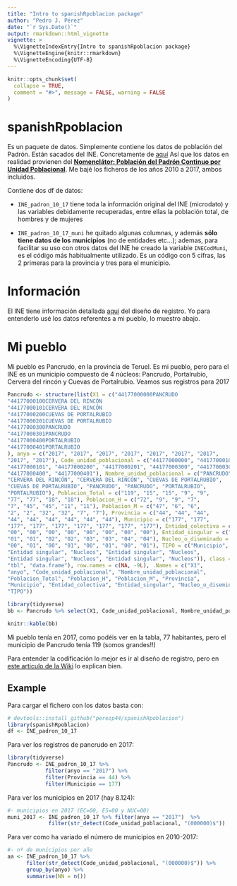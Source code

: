 ```yaml
---
title: "Intro to spanishRpoblacion package"
author: "Pedro J. Pérez"
date: "`r Sys.Date()`"
output: rmarkdown::html_vignette
vignette: >
  %\VignetteIndexEntry{Intro to spanishRpoblacion package}
  %\VignetteEngine{knitr::rmarkdown}
  %\VignetteEncoding{UTF-8}
---
```


```r
knitr::opts_chunk$set(
  collapse = TRUE,
  comment = "#>", message = FALSE, warning = FALSE
)
```
# spanishRpoblacion

Es un paquete de datos. Simplemente contiene los datos de población del Padrón. Están sacados del INE. Concretamente de [aquí](http://www.ine.es/nomen2/ficheros.do)
Así que los datos en realidad provienen del  **[Nomenclátor: Población del Padrón Continuo por Unidad Poblacional](http://www.ine.es/nomen2/index.do)**. Me bajé los ficheros de los años 2010 a 2017, ambos incluidos.


Contiene dos df de datos:

  - `INE_padron_10_17` tiene toda la información original del INE (microdato) y las variables debidamente recuperadas, entre ellas la población total, de hombres y de mujeres

  - `INE_padron_10_17_muni` he quitado algunas columnas, y además **sólo tiene datos de los municipios** (no de entidades etc...); ademas, para facilitar su uso con otros datos del INE he creado la variable `INECodMuni`, es el código más habitualmente utilizado. Es un código con 5 cifras, las 2 primeras para la provincia y tres para el municipio.




# Información

El INE tiene información detallada [aquí](http://www.ine.es/nomen2/Metodologia.do) del diseño de registro. Yo para entenderlo usé los datos referentes a mi pueblo, lo muestro abajo.


# Mi pueblo
Mi pueblo es Pancrudo, en la provincia de Teruel. Es mi pueblo, pero para el INE es un municipio compuesto de 4 núcleos: Pancrudo, Portalrubio, Cervera del rincón y Cuevas de Portalrubio. Veamos sus registros para 2017



```r
Pancrudo <- structure(list(X1 = c("44177000000PANCRUDO                                                                  119     72     47", 
"44177000100CERVERA DEL RINCÓN                                                         15      9      6", 
"44177000101CERVERA DEL RINCÓN                                                         15      9      6", 
"44177000200CUEVAS DE PORTALRUBIO                                                       9      7      2", 
"44177000201CUEVAS DE PORTALRUBIO                                                       9      7      2", 
"44177000300PANCRUDO                                                                   77     45     32", 
"44177000301PANCRUDO                                                                   77     45     32", 
"44177000400PORTALRUBIO                                                                18     11      7", 
"44177000401PORTALRUBIO                                                                18     11      7"
), anyo = c("2017", "2017", "2017", "2017", "2017", "2017", "2017", 
"2017", "2017"), Code_unidad_poblacional = c("44177000000", "44177000100", 
"44177000101", "44177000200", "44177000201", "44177000300", "44177000301", 
"44177000400", "44177000401"), Nombre_unidad_poblacional = c("PANCRUDO", 
"CERVERA DEL RINCÓN", "CERVERA DEL RINCÓN", "CUEVAS DE PORTALRUBIO", 
"CUEVAS DE PORTALRUBIO", "PANCRUDO", "PANCRUDO", "PORTALRUBIO", 
"PORTALRUBIO"), Poblacion_Total = c("119", "15", "15", "9", "9", 
"77", "77", "18", "18"), Poblacion_H = c("72", "9", "9", "7", 
"7", "45", "45", "11", "11"), Poblacion_M = c("47", "6", "6", 
"2", "2", "32", "32", "7", "7"), Provincia = c("44", "44", "44", 
"44", "44", "44", "44", "44", "44"), Municipio = c("177", "177", 
"177", "177", "177", "177", "177", "177", "177"), Entidad_colectiva = c("00", 
"00", "00", "00", "00", "00", "00", "00", "00"), Entidad_singular = c("00", 
"01", "01", "02", "02", "03", "03", "04", "04"), Nucleo_o_diseminado = c("00", 
"00", "01", "00", "01", "00", "01", "00", "01"), TIPO = c("Municipio", 
"Entidad singular", "Nucleos", "Entidad singular", "Nucleos", 
"Entidad singular", "Nucleos", "Entidad singular", "Nucleos")), class = c("tbl_df", 
"tbl", "data.frame"), row.names = c(NA, -9L), .Names = c("X1", 
"anyo", "Code_unidad_poblacional", "Nombre_unidad_poblacional", 
"Poblacion_Total", "Poblacion_H", "Poblacion_M", "Provincia", 
"Municipio", "Entidad_colectiva", "Entidad_singular", "Nucleo_o_diseminado", 
"TIPO"))
```



```r
library(tidyverse)
bb <- Pancrudo %>% select(X1, Code_unidad_poblacional, Nombre_unidad_poblacional, Poblacion_Total)

knitr::kable(bb)

```

Mi pueblo tenía en 2017, como podéis ver en la tabla, 77 habitantes, pero el municipio de Pancrudo tenía 119 (somos grandes!!)

Para entender la codificación lo mejor es ir al diseño de registro, pero en [este articulo de la Wiki](https://es.wikipedia.org/wiki/Entidad_singular_de_poblaci%C3%B3n) lo explican bien.



## Example

Para cargar el fichero con los datos basta con: 

```r
# devtools::install_github("perezp44/spanishRpoblacion")
library(spanishRpoblacion)
df <- INE_padron_10_17
```


Para ver los registros de pancrudo en 2017:


```r
library(tidyverse)
Pancrudo <- INE_padron_10_17 %>% 
            filter(anyo == "2017") %>% 
            filter(Provincia == 44) %>% 
            filter(Municipio == 177)
```


Para ver los municipios en 2017 (hay 8.124):

```r
#- municipios en 2017 (EC=00, ES=00 y NUC=00)
muni_2017 <- INE_padron_10_17 %>% filter(anyo == "2017")  %>%     
             filter(str_detect(Code_unidad_poblacional, "(000000)$"))
```



Para ver como ha variado el número de municipios en 2010-2017:

```r
#- nº de municipios por año
aa <- INE_padron_10_17 %>% 
      filter(str_detect(Code_unidad_poblacional, "(000000)$")) %>%
      group_by(anyo) %>% 
      summarise(NN = n())
```




